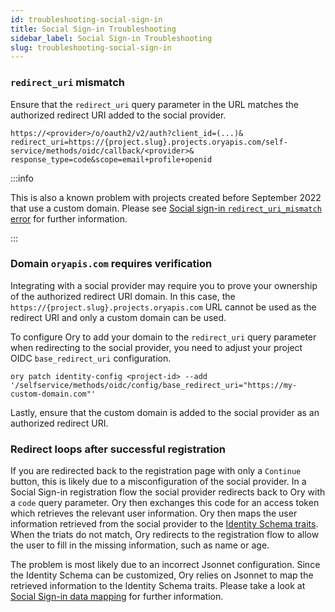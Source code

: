 ```yaml
---
id: troubleshooting-social-sign-in
title: Social Sign-in Troubleshooting
sidebar_label: Social Sign-in Troubleshooting
slug: troubleshooting-social-sign-in
---
```


### `redirect_uri` mismatch

Ensure that the `redirect_uri` query parameter in the URL matches the authorized redirect URI added to the social provider.

```
https://<provider>/o/oauth2/v2/auth?client_id=(...)&
redirect_uri=https://{project.slug}.projects.oryapis.com/self-service/methods/oidc/callback/<provider>&
response_type=code&scope=email+profile+openid
```

:::info

This is also a known problem with projects created before September 2022 that use a custom domain. Please see
[Social sign-in `redirect_uri_mismatch` error](./oidc-redirect-url-cname-OTA-092022-01) for further information.

:::

### Domain `oryapis.com` requires verification

Integrating with a social provider may require you to prove your ownership of the authorized redirect URI domain. In this case,
the `https://{project.slug}.projects.oryapis.com` URL cannot be used as the redirect URI and only a custom domain can be used.

To configure Ory to add your domain to the `redirect_uri` query parameter when redirecting to the social provider, you need to
adjust your project OIDC `base_redirect_uri` configuration.

```shell
ory patch identity-config <project-id> --add '/selfservice/methods/oidc/config/base_redirect_uri="https://my-custom-domain.com"'
```

Lastly, ensure that the custom domain is added to the social provider as an authorized redirect URI.

### Redirect loops after successful registration

If you are redirected back to the registration page with only a `Continue` button, this is likely due to a misconfiguration of the
social provider. In a Social Sign-in registration flow the social provider redirects back to Ory with a `code` query parameter.
Ory then exchanges this code for an access token which retrieves the relevant user information. Ory then maps the user information
retrieved from the social provider to the [Identity Schema traits](../manage-identities/identity-schema). When the triats do not
match, Ory redirects to the registration flow to allow the user to fill in the missing information, such as name or age.

The problem is most likely due to an incorrect Jsonnet configuration. Since the Identity Schema can be customized, Ory relies on
Jsonnet to map the retrieved information to the Identity Schema traits. Please take a look at
[Social Sign-in data mapping](../social-signin/data-mapping) for further information.
